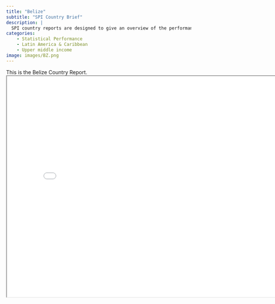 ```yaml
---
title: "Belize"
subtitle: "SPI Country Brief"
description: |
  SPI country reports are designed to give an overview of the performance of Belize.
categories:
    - Statistical Performance
    - Latin America & Caribbean
    - Upper middle income
image: images/BZ.png
---
```


This is the Belize Country Report.
<iframe src="charts/Belize_chart.html" width="800" height="600"></iframe>

